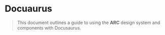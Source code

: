 # Docuaurus

> This document outlines a guide to using the **ARC** design system and components with Docusaurus.
